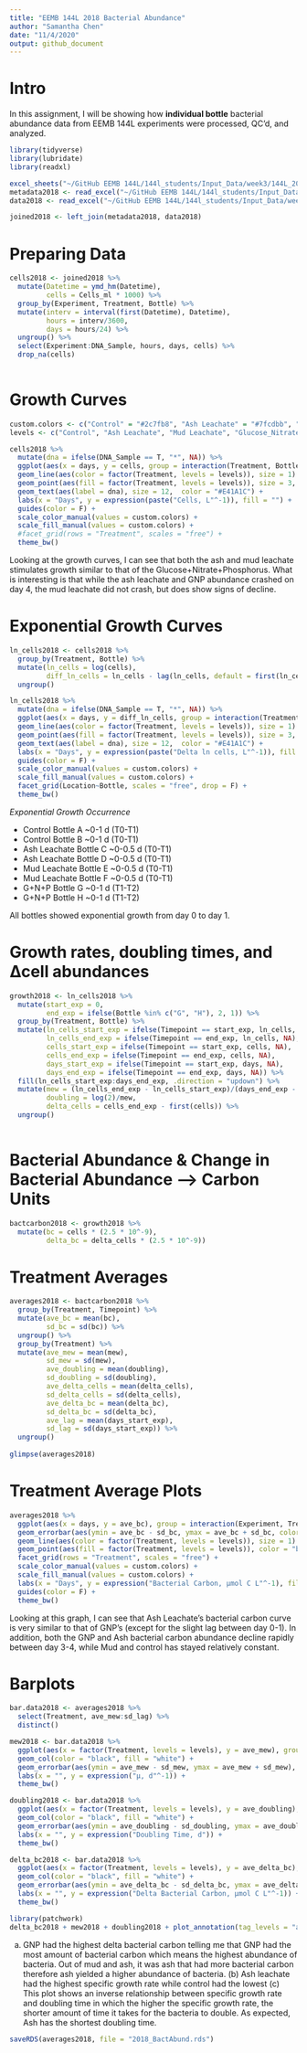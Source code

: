 ```yaml
---
title: "EEMB 144L 2018 Bacterial Abundance"
author: "Samantha Chen"
date: "11/4/2020"
output: github_document
---
```

# Intro

In this assignment, I will be showing how **individual bottle** bacterial abundance data from EEMB 144L experiments were processed, QC'd, and analyzed.

```r
library(tidyverse)
library(lubridate)
library(readxl)

excel_sheets("~/GitHub EEMB 144L/144l_students/Input_Data/week3/144L_2018_BactAbund.xlsx")
metadata2018 <- read_excel("~/GitHub EEMB 144L/144l_students/Input_Data/week3/144L_2018_BactAbund.xlsx", sheet = "Metadata")
data2018 <- read_excel("~/GitHub EEMB 144L/144l_students/Input_Data/week3/144L_2018_BactAbund.xlsx", sheet = "Data")

```

```r
joined2018 <- left_join(metadata2018, data2018)
```

# Preparing Data

```r
cells2018 <- joined2018 %>% 
  mutate(Datetime = ymd_hm(Datetime),
         cells = Cells_ml * 1000) %>% 
  group_by(Experiment, Treatment, Bottle) %>% 
  mutate(interv = interval(first(Datetime), Datetime),
         hours = interv/3600,
         days = hours/24) %>%
  ungroup() %>% 
  select(Experiment:DNA_Sample, hours, days, cells) %>%
  drop_na(cells)
  
```

# Growth Curves
```r
custom.colors <- c("Control" = "#2c7fb8", "Ash Leachate" = "#7fcdbb", "Mud Leachate" = "#756bb1", "Glucose_Nitrate_Phosphate" = "#fc8d62")
levels <- c("Control", "Ash Leachate", "Mud Leachate", "Glucose_Nitrate_Phosphate")

cells2018 %>% 
  mutate(dna = ifelse(DNA_Sample == T, "*", NA)) %>% 
  ggplot(aes(x = days, y = cells, group = interaction(Treatment, Bottle))) +
  geom_line(aes(color = factor(Treatment, levels = levels)), size = 1) +
  geom_point(aes(fill = factor(Treatment, levels = levels)), size = 3, color = "black", shape = 21) +
  geom_text(aes(label = dna), size = 12,  color = "#E41A1C") +
  labs(x = "Days", y = expression(paste("Cells, L"^-1)), fill = "") +
  guides(color = F) +
  scale_color_manual(values = custom.colors) +
  scale_fill_manual(values = custom.colors) +
  #facet_grid(rows = "Treatment", scales = "free") +
  theme_bw() 
```
Looking at the growth curves, I can see that both the ash and mud leachate stimulates growth similar to that of the Glucose+Nitrate+Phosphorus. What is interesting is that while the ash leachate and GNP abundance crashed on day 4, the mud leachate did not crash, but does show signs of decline.

# Exponential Growth Curves

```r
ln_cells2018 <- cells2018 %>% 
  group_by(Treatment, Bottle) %>% 
  mutate(ln_cells = log(cells),
         diff_ln_cells = ln_cells - lag(ln_cells, default = first(ln_cells))) %>% 
  ungroup()
```

```r
ln_cells2018 %>% 
  mutate(dna = ifelse(DNA_Sample == T, "*", NA)) %>% 
  ggplot(aes(x = days, y = diff_ln_cells, group = interaction(Treatment, Bottle))) +
  geom_line(aes(color = factor(Treatment, levels = levels)), size = 1) +
  geom_point(aes(fill = factor(Treatment, levels = levels)), size = 3, color = "black", shape = 21) +
  geom_text(aes(label = dna), size = 12,  color = "#E41A1C") +
  labs(x = "Days", y = expression(paste("Delta ln cells, L"^-1)), fill = "") +
  guides(color = F) +
  scale_color_manual(values = custom.colors) +
  scale_fill_manual(values = custom.colors) +
  facet_grid(Location~Bottle, scales = "free", drop = F) +
  theme_bw()
```

*Exponential Growth Occurrence*

- Control Bottle A ~0-1 d (T0-T1)
- Control Bottle B ~0-1 d (T0-T1)
- Ash Leachate Bottle C ~0-0.5 d (T0-T1)
- Ash Leachate Bottle D ~0-0.5 d (T0-T1)
- Mud Leachate Bottle E ~0-0.5 d (T0-T1)
- Mud Leachate Bottle F ~0-0.5 d (T0-T1)
- G+N+P Bottle G ~0-1 d (T1-T2)
- G+N+P Bottle H ~0-1 d (T1-T2)

All bottles showed exponential growth from day 0 to day 1.

# Growth rates, doubling times, and ∆cell abundances

```r
growth2018 <- ln_cells2018 %>% 
  mutate(start_exp = 0,
         end_exp = ifelse(Bottle %in% c("G", "H"), 2, 1)) %>% 
  group_by(Treatment, Bottle) %>% 
  mutate(ln_cells_start_exp = ifelse(Timepoint == start_exp, ln_cells, NA),
         ln_cells_end_exp = ifelse(Timepoint == end_exp, ln_cells, NA), 
         cells_start_exp = ifelse(Timepoint == start_exp, cells, NA), 
         cells_end_exp = ifelse(Timepoint == end_exp, cells, NA), 
         days_start_exp = ifelse(Timepoint == start_exp, days, NA), 
         days_end_exp = ifelse(Timepoint == end_exp, days, NA)) %>% 
  fill(ln_cells_start_exp:days_end_exp, .direction = "updown") %>% 
  mutate(mew = (ln_cells_end_exp - ln_cells_start_exp)/(days_end_exp - days_start_exp), 
         doubling = log(2)/mew,
         delta_cells = cells_end_exp - first(cells)) %>% 
  ungroup()
         
```

# Bacterial Abundance & Change in Bacterial Abundance --> Carbon Units

```r
bactcarbon2018 <- growth2018 %>% 
  mutate(bc = cells * (2.5 * 10^-9), 
         delta_bc = delta_cells * (2.5 * 10^-9))
```

# Treatment Averages

```r
averages2018 <- bactcarbon2018 %>%
  group_by(Treatment, Timepoint) %>% 
  mutate(ave_bc = mean(bc),
         sd_bc = sd(bc)) %>% 
  ungroup() %>% 
  group_by(Treatment) %>% 
  mutate(ave_mew = mean(mew),
         sd_mew = sd(mew),
         ave_doubling = mean(doubling),
         sd_doubling = sd(doubling),
         ave_delta_cells = mean(delta_cells),
         sd_delta_cells = sd(delta_cells),
         ave_delta_bc = mean(delta_bc),
         sd_delta_bc = sd(delta_bc),
         ave_lag = mean(days_start_exp),
         sd_lag = sd(days_start_exp)) %>% 
  ungroup()
  
glimpse(averages2018) 
```

# Treatment Average Plots

```r
averages2018 %>% 
  ggplot(aes(x = days, y = ave_bc), group = interaction(Experiment, Treatment)) +
  geom_errorbar(aes(ymin = ave_bc - sd_bc, ymax = ave_bc + sd_bc, color = factor(Treatment, levels = levels)), width = 0.1) +
  geom_line(aes(color = factor(Treatment, levels = levels)), size = 1) +
  geom_point(aes(fill = factor(Treatment, levels = levels)), color = "black", shape = 21, size = 3) +
  facet_grid(rows = "Treatment", scales = "free") +
  scale_color_manual(values = custom.colors) +
  scale_fill_manual(values = custom.colors) +
  labs(x = "Days", y = expression("Bacterial Carbon, µmol C L"^-1), fill = "", color = "") +
  guides(color = F) +
  theme_bw()
```
Looking at this graph, I can see that Ash Leachate's bacterial carbon curve is very similar to that of GNP's (except for the slight lag between day 0-1). In addition, both the GNP and Ash bacterial carbon abundance decline rapidly between day 3-4, while Mud and control has stayed relatively constant. 

# Barplots

```r
bar.data2018 <- averages2018 %>% 
  select(Treatment, ave_mew:sd_lag) %>% 
  distinct()
```

```r
mew2018 <- bar.data2018 %>% 
  ggplot(aes(x = factor(Treatment, levels = levels), y = ave_mew), group = Treatment) +
  geom_col(color = "black", fill = "white") +
  geom_errorbar(aes(ymin = ave_mew - sd_mew, ymax = ave_mew + sd_mew), width = 0.1) +
  labs(x = "", y = expression("µ, d"^-1)) +
  theme_bw()
```

```r
doubling2018 <- bar.data2018 %>% 
  ggplot(aes(x = factor(Treatment, levels = levels), y = ave_doubling), group = Treatment) +
  geom_col(color = "black", fill = "white") +
  geom_errorbar(aes(ymin = ave_doubling - sd_doubling, ymax = ave_doubling + sd_doubling), width = 0.1) +
  labs(x = "", y = expression("Doubling Time, d")) +
  theme_bw()
```
```r
delta_bc2018 <- bar.data2018 %>% 
  ggplot(aes(x = factor(Treatment, levels = levels), y = ave_delta_bc), group = Treatment) +
  geom_col(color = "black", fill = "white") +
  geom_errorbar(aes(ymin = ave_delta_bc - sd_delta_bc, ymax = ave_delta_bc + sd_delta_bc), width = 0.1) +
  labs(x = "", y = expression("Delta Bacterial Carbon, µmol C L"^-1)) +
  theme_bw()

library(patchwork)
delta_bc2018 + mew2018 + doubling2018 + plot_annotation(tag_levels = "a")
```
 
(a) GNP had the highest delta bacterial carbon telling me that GNP had the most amount of bacterial carbon which means the highest abundance of bacteria. Out of mud and ash, it was ash that had more bacterial carbon therefore ash yielded a higher abundance of bacteria. (b) Ash leachate had the highest specific growth rate while control had the lowest (c) This plot shows an inverse relationship between specific growth rate and doubling time in which the higher the specific growth rate, the shorter amount of time it takes for the bacteria to double. As expected, Ash has the shortest doubling time.


```r
saveRDS(averages2018, file = "2018_BactAbund.rds")
```

